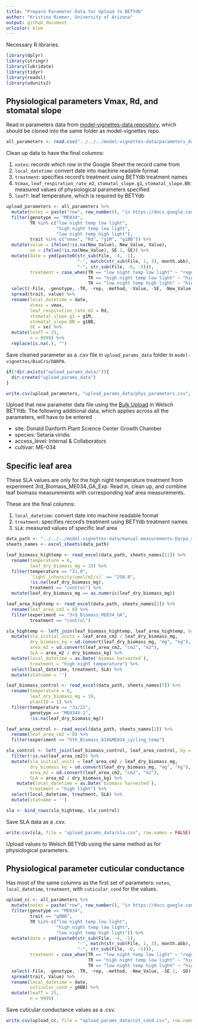 ```yaml
---
title: "Prepare Parameter Data for Upload to BETYdb"
author: "Kristina Riemer, University of Arizona"
output: github_document
urlcolor: blue
---
```


Necessary R libraries. 
```r
library(dplyr)
library(stringr)
library(lubridate)
library(tidyr)
library(readxl)
library(udunits2)
```

## Physiological parameters Vmax, Rd, and stomatal slope

Read in parameters data from [model-vignettes-data repository](https://github.com/az-digitalag/model-vignettes-data), which should be cloned into the same folder as model-vignettes repo. 
```r
all_parameters <- read.csv("../../../model-vignettes-data/parameters_data.csv")
```

Clean up data to have the final columns: 

1. `notes`: records which row in the Google Sheet the record came from
2. `local_datetime`: convert date into machine readable format
3. `treatment`: specifies record's treatment using BETYdb treatment names
4. `Vcmax`, `leaf_respiration_rate_m2`, `stomatal_slope.g1`, `stomatal_slope.BB`: measured values of physiological parameters specified
5. `leafT`: leaf temperature, which is required by BETYdb
```r
upload_parameters <- all_parameters %>% 
  mutate(notes = paste("row", row_number(), "in https://docs.google.com/spreadsheets/d/1doQI0T7vav7LmNdMEoZJDx9iY_Imqa229CLRbRvurFc/#gid=967233489")) %>% 
  filter(genotype == "ME034", 
         TR %in% c("low night temp low light", 
                   "high night temp low light", 
                   "low night temp high light"), 
         trait %in% c("vmax", "Rd", "g1M", "g1BB")) %>% 
  mutate(value = ifelse(!is.na(New_Value), New_Value, Value), 
         se = ifelse(!is.na(New_Value), SE.1, SE)) %>% 
  mutate(date = ymd(paste0(str_sub(File, -4, -1), 
                           "-", match(str_sub(File, 1, 3), month.abb), 
                           "-", str_sub(File, -6, -5))), 
         treatment = case_when(TR == "low night temp low light" ~ "regular night temperature", 
                               TR == "high night temp low light" ~ "high night temperature", 
                               TR == "low night temp high light" ~ "high light")) %>% 
  select(-File, -genotype, -TR, -rep, -method, -Value, -SE, -New_Value, -SE.1, -SD) %>% 
  spread(trait, value) %>% 
  rename(local_datetime = date, 
         Vcmax = vmax, 
         leaf_respiration_rate_m2 = Rd, 
         stomatal_slope.g1 = g1M, 
         stomatal_slope.BB = g1BB, 
         SE = se) %>% 
  mutate(leafT = 25, 
         n = 9999) %>% 
  replace(is.na(.), "")
```

Save cleaned parameter as a .csv file in `upload_params_data` folder in `model-vignettes/BioCro/DARPA`. 
```r
if(!dir.exists("upload_params_data/")){
  dir.create("upload_params_data")
}

write.csv(upload_parameters, "upload_params_data/phys_parameters.csv", row.names = FALSE)
```

Upload that new parameter data file using the [Bulk Upload](http://welsch.cyverse.org:8000/bety/bulk_upload/start_upload) in Welsch BETYdb. The following additional data, which applies across all the parameters, will have to be entered

- site: Donald Danforth Plant Science Center Growth Chamber
- species: Setaria viridis
- access_level: Internal & Collaborators
- cultivar: ME-034

## Specific leaf area

These SLA values are only for the high night temperature treatment from experiment 3rd_Biomass_ME034_GA_Exp. Read in, clean up, and combine leaf biomass measurements with corresponding leaf area measurements. 

These are the final columns:

1. `local_datetime`: convert date into machine readable format
2. `treatment`: specifies record's treatment using BETYdb treatment names
3. `SLA`: measured values of specific leaf area
```r
data_path <- "../../../model-vignettes-data/manual-measurements-Darpa_setaria_chambers_experiments.xlsx"
sheets_names <- excel_sheets(data_path)

leaf_biomass_hightemp <- read_excel(data_path, sheets_names[11]) %>% 
  rename(temperature = 6, 
         leaf_dry_biomass_mg = 19) %>% 
  filter(temperature == "31.0", 
         `light_intensity(umol/m2/s)` == "250.0",
         !is.na(leaf_dry_biomass_mg), 
         treatment == "control") %>% 
  mutate(leaf_dry_biomass_mg == as.numeric(leaf_dry_biomass_mg))

leaf_area_hightemp <- read_excel(data_path, sheets_names[2]) %>% 
  rename(leaf_area_cm2 = 8) %>% 
  filter(experiment == "3rd_Biomass_ME034_GA", 
         treatment == "control")

sla_hightemp <- left_join(leaf_biomass_hightemp, leaf_area_hightemp, by = "plantID") %>% 
  mutate(sla_initial_units = leaf_area_cm2 / leaf_dry_biomass_mg, 
         dry_biomass_kg = ud.convert(leaf_dry_biomass_mg, "mg", "kg"), 
         area_m2 = ud.convert(leaf_area_cm2, "cm2", "m2"), 
         SLA = area_m2 / dry_biomass_kg) %>% 
  mutate(local_datetime = as.Date(`biomas harvested`), 
         treatment = "high night temperature") %>% 
  select(local_datetime, treatment, SLA) %>% 
  mutate(statname = '')

leaf_biomass_control <- read_excel(data_path, sheets_names[7]) %>% 
  rename(temperature = 6, 
         leaf_dry_biomass_mg = 19, 
         plantID = 1) %>% 
  filter(temperature == "31/22", 
         genotype == "ME034V-1", 
         !is.na(leaf_dry_biomass_mg))

leaf_area_control <- read_excel(data_path, sheets_names[2]) %>% 
  rename(leaf_area_cm2 = 8) %>% 
  filter(experiment == "5th_Biomass_A10&ME034_cycling_temp")

sla_control <- left_join(leaf_biomass_control, leaf_area_control, by = "plantID") %>% 
  filter(!is.na(leaf_area_cm2)) %>% 
  mutate(sla_initial_units = leaf_area_cm2 / leaf_dry_biomass_mg, 
         dry_biomass_kg = ud.convert(leaf_dry_biomass_mg, "mg", "kg"), 
         area_m2 = ud.convert(leaf_area_cm2, "cm2", "m2"), 
         SLA = area_m2 / dry_biomass_kg) %>% 
    mutate(local_datetime = as.Date(`biomass harvested`), 
         treatment = "high light") %>% 
  select(local_datetime, treatment, SLA) %>% 
  mutate(statname = '')

sla <- bind_rows(sla_hightemp, sla_control)
```

Save SLA data as a .csv. 
```r
write.csv(sla, file = "upload_params_data/sla.csv", row.names = FALSE)
```

Upload values to Welsch BETYdb using the same method as for physiological parameters. 

## Physiological parameter cuticular conductance

Has most of the same columns as the first set of parameters: `notes`, `local_datetime`, `treatment`, with `cuticular_cond` for the values. 

```r
upload_cc <- all_parameters %>% 
  mutate(notes = paste("row", row_number(), "in https://docs.google.com/spreadsheets/d/1doQI0T7vav7LmNdMEoZJDx9iY_Imqa229CLRbRvurFc/#gid=967233489")) %>% 
  filter(genotype == "ME034", 
         trait == "g0BB", 
         TR %in% c("low night temp low light", 
                   "high night temp low light", 
                   "low night temp high light")) %>% 
  mutate(date = ymd(paste0(str_sub(File, -4, -1), 
                           "-", match(str_sub(File, 1, 3), month.abb), 
                           "-", str_sub(File, -6, -5))), 
         treatment = case_when(TR == "low night temp low light" ~ "regular night temperature", 
                               TR == "high night temp low light" ~ "high night temperature", 
                               TR == "low night temp high light" ~ "high light")) %>% 
  select(-File, -genotype, -TR, -rep, -method, -New_Value, -SE.1, -SD) %>% 
  spread(trait, Value) %>%
  rename(local_datetime = date, 
         cuticular_cond = g0BB) %>% 
  mutate(leafT = 25, 
         n = 9999)
```

Save cuticular conductance values as a .csv. 
```r
write.csv(upload_cc, file = "upload_params_data/cut_cond.csv", row.names = FALSE)
```

